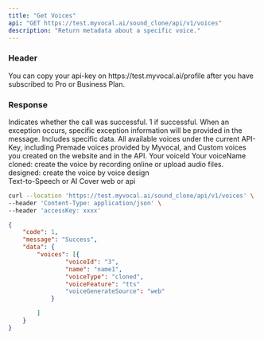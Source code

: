---
title: "Get Voices"
api: "GET https://test.myvocal.ai/sound_clone/api/v1/voices"
description: "Return metadata about a specific voice."
---
### Header
<ParamField header="accessKey"   type="string" required>
  You can copy your api-key on https://test.myvocal.ai/profile after you have subscribed to Pro or Business Plan.
</ParamField>


### Response
<ResponseField name="code" type="number" required>
  Indicates whether the call was successful. 1 if successful.
</ResponseField>

<ResponseField name="message" type="string" >
  When an exception occurs, specific exception information will be provided in the message.
</ResponseField>

<ResponseField name="data" type="object" >
Includes specific data.
    <Expandable title="Toggle object">
        <ResponseField name="voices" type="list">
            All available voices under the current API-Key, including Premade voices provided by Myvocal, and Custom voices you created on the website and in the API.
            <Expandable title="Toggle object">
            <ResponseField name="voiceId" type="string" >
                Your voiceId
            </ResponseField>
            <ResponseField name="name" type="string" >
                Your voiceName
            </ResponseField>
            <ResponseField name="voiceType" type="string" >
                <div>cloned: create the voice by recording online or upload audio files.</div>
                <div>designed: create the voice by voice design</div>
            </ResponseField>
            <ResponseField name="voiceFeature" type="string" >
            Text-to-Speech or AI Cover
            </ResponseField>
            <ResponseField name="voiceGenerateSource" type="string" >
            web or api
            </ResponseField>
            </Expandable>
        </ResponseField>
    </Expandable>
</ResponseField>
<RequestExample>

```bash Example Request
curl --location 'https://test.myvocal.ai/sound_clone/api/v1/voices' \
--header 'Content-Type: application/json' \
--header 'accessKey: xxxx'
```

</RequestExample>

<ResponseExample>

```json Response
{
	"code": 1,
	"message": "Success",
	"data": {
		"voices": [{
				"voiceId": "3",
				"name": "name1",
				"voiceType": "cloned",
				"voiceFeature": "tts"
                "voiceGenerateSource": "web"
			}

		]
	}
}
```

</ResponseExample>
